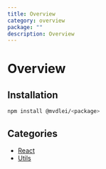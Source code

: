 ```yaml
---
title: Overview
category: overview
package: ""
description: Overview
---
```


# Overview

## Installation

```bash
npm install @mvdlei/<package>
```

## Categories

- [React](/react)
- [Utils](/utils)
